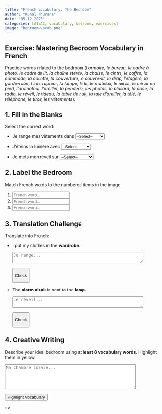 ```yaml
---
title: "French Vocabulary: The Bedroom"
author: "Kunal Khurana"
date: "05-12-2025"
categories: [A1/A2, vocabulary, bedroom, exercises]
image: "bedroom-vocab.png"
---
```


<style>
  .feedback { margin-left: 10px; }
  .correct { color: green; }
  .incorrect { color: red; }
  mark { background-color: yellow; }
  textarea { display: block; margin-bottom: 10px; }
  button { margin-top: 5px; }
</style>

::: {.content-visible when-profile="english"}

# Exercise: Mastering Bedroom Vocabulary in French

Practice words related to the bedroom (*l'armoire, le bureau, le cadre à photo, le cadre de lit, la chaîne stéréo, la chaise, le cintre, le coffre, la commode, la couette, la couverture, le couvre-lit, le drap, l'étagère, la garde-robe, l'interrupteur, la lampe, le lit, le matelas, le miroir, le miroir en pied, l'ordinateur, l'oreiller, la penderie, les photos, le placard, la prise, la radio, le réveil, le rideau, la table de nuit, la taie d'oreiller, la télé, le téléphone, le tiroir, les vêtements*).

## 1. Fill in the Blanks

Select the correct word:

- Je range mes vêtements dans 
  <select class="vocab-select" data-correct="l'armoire">
    <option value="">--Select--</option>
    <option value="l'armoire">l'armoire</option>
    <option value="la commode">la commode</option>
    <option value="le placard">le placard</option>
  </select>
  <span class="feedback"></span>

- J'éteins la lumière avec 
  <select class="vocab-select" data-correct="l'interrupteur">
    <option value="">--Select--</option>
    <option value="l'interrupteur">l'interrupteur</option>
    <option value="la lampe">la lampe</option>
    <option value="la prise">la prise</option>
  </select>
  <span class="feedback"></span>

- Je mets mon réveil sur 
  <select class="vocab-select" data-correct="la table de nuit">
    <option value="">--Select--</option>
    <option value="la table de nuit">la table de nuit</option>
    <option value="le bureau">le bureau</option>
    <option value="l'étagère">l'étagère</option>
  </select>
  <span class="feedback"></span>

## 2. Label the Bedroom

Match French words to the numbered items in the image:

1. <input type="text" class="label-input" data-correct="le lit" placeholder="French word...">
   <span class="feedback"></span>
2. <input type="text" class="label-input" data-correct="la commode" placeholder="French word...">
   <span class="feedback"></span>
3. <input type="text" class="label-input" data-correct="le miroir" placeholder="French word...">
   <span class="feedback"></span>

## 3. Translation Challenge

Translate into French:

- I put my clothes in the **wardrobe**.
  <textarea class="translation" data-correct="Je range mes vêtements dans la garde-robe." placeholder="Je range..." rows="2" cols="50"></textarea>
  <button class="check-translation">Check</button>
  <span class="feedback"></span>

- The **alarm clock** is next to the **lamp**.
  <textarea class="translation" data-correct="Le réveil est à côté de la lampe." placeholder="Le réveil..." rows="2" cols="50"></textarea>
  <button class="check-translation">Check</button>
  <span class="feedback"></span>

## 4. Creative Writing

Describe your ideal bedroom using **at least 8 vocabulary words**. Highlight them in yellow.

<textarea id="creative-writing" placeholder="Ma chambre idéale..." rows="5" cols="50"></textarea>
<button id="highlight-btn">Highlight Vocabulary</button>
<div id="highlight-output" class="feedback"></div>

::>

<script>
document.addEventListener('DOMContentLoaded', function() {
  // Fill in the blanks functionality
  document.querySelectorAll('.vocab-select').forEach(select => {
    select.addEventListener('change', function() {
      const feedback = this.nextElementSibling;
      if (this.value === this.dataset.correct) {
        feedback.textContent = "✓ Correct!";
        feedback.className = "feedback correct";
      } else {
        feedback.textContent = "✗ Try again.";
        feedback.className = "feedback incorrect";
      }
    });
  });

  // Label the bedroom functionality
  document.querySelectorAll('.label-input').forEach(input => {
    input.addEventListener('change', function() {
      const feedback = this.nextElementSibling;
      if (this.value.trim().toLowerCase() === this.dataset.correct.toLowerCase()) {
        feedback.textContent = "✓ Correct!";
        feedback.className = "feedback correct";
      } else {
        feedback.textContent = "✗ Try again. Correct answer: " + this.dataset.correct;
        feedback.className = "feedback incorrect";
      }
    });
  });

  // Translation challenge functionality
  document.querySelectorAll('.check-translation').forEach(button => {
    button.addEventListener('click', function() {
      const textarea = this.previousElementSibling;
      const feedback = this.nextElementSibling;
      const correctAnswer = textarea.dataset.correct.toLowerCase();
      
      if (textarea.value.trim().toLowerCase() === correctAnswer) {
        feedback.textContent = "✓ Correct!";
        feedback.className = "feedback correct";
      } else {
        feedback.textContent = "✗ Try again. Suggested answer: " + textarea.dataset.correct;
        feedback.className = "feedback incorrect";
      }
    });
  });

  // Creative writing highlight functionality
  document.getElementById('highlight-btn').addEventListener('click', function() {
    const text = document.getElementById('creative-writing').value;
    const output = document.getElementById('highlight-output');
    const vocabWords = [
      "l'armoire", "le bureau", "le cadre à photo", "le cadre de lit", "la chaîne stéréo", 
      "la chaise", "le cintre", "le coffre", "la commode", "la couette", "la couverture", 
      "le couvre-lit", "le drap", "l'étagère", "la garde-robe", "l'interrupteur", "la lampe", 
      "le lit", "le matelas", "le miroir", "le miroir en pied", "l'ordinateur", "l'oreiller", 
      "la penderie", "les photos", "le placard", "la prise", "la radio", "le réveil", 
      "le rideau", "la table de nuit", "la taie d'oreiller", "la télé", "le téléphone", 
      "le tiroir", "les vêtements"
    ];
    
    // Escape special regex characters and join with | for alternation
    const escapedVocab = vocabWords.map(word => word.replace(/[.*+?^${}()|[\]\\]/g, '\\$&'));
    const regex = new RegExp(`\\b(${escapedVocab.join('|')})\\b`, 'gi');
    
    // Highlight matches while preserving original capitalization
    const highlightedText = text.replace(regex, '<mark>$&</mark>');
    output.innerHTML = highlightedText;
    
    // Count highlighted words
    const matchCount = (highlightedText.match(/<mark>/g) || []).length;
    const countDisplay = document.createElement('p');
    countDisplay.textContent = `Found ${matchCount} vocabulary words.`;
    output.appendChild(countDisplay);
  });
});
</script>

:::